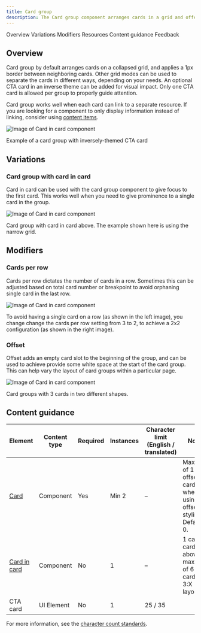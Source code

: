 ```yaml
---
title: Card group
description: The Card group component arranges cards in a grid and offers useful features that are applied to the group as a whole.
---
```



<ComponentDescription name="Card group" type="layout" />

<AnchorLinks>

<AnchorLink>Overview</AnchorLink>
<AnchorLink>Variations</AnchorLink>
<AnchorLink>Modifiers</AnchorLink>
<AnchorLink>Resources</AnchorLink>
<AnchorLink>Content guidance</AnchorLink>
<AnchorLink>Feedback</AnchorLink>

</AnchorLinks>

## Overview

Card group by default arranges cards on a collapsed grid, and applies a 1px border between neighboring cards. Other grid modes can be used to separate the cards in different ways, depending on your needs. An optional CTA card in an inverse theme can be added for visual impact. Only one CTA card is allowed per group to properly guide attention.

Card group works well when each card can link to a separate resource. If you are looking for a component to only display information instead of linking, consider using [content items](../components/content-item).

<Row>
<Column colMd={8} colLg={8}>

![Image of Card in card component](../../images/component/card-group/card-group-1.png)

<Caption>Example of a card group with inversely-themed CTA card</Caption>

</Column>
</Row>

## Variations

### Card group with card in card

Card in card can be used with the card group component to give focus to the first card. This works well when you need to give prominence to a single card in the group.

<Row>
<Column colMd={8} colLg={8}>

![Image of Card in card component](../../images/component/card-group/card-group-2.png)

<Caption>
  Card group with card in card above. The example shown here is using the narrow
  grid.
</Caption>

</Column>
</Row>

## Modifiers

### Cards per row

Cards per row dictates the number of cards in a row. Sometimes this can be adjusted based on total card number or breakpoint to avoid orphaning single card in the last row.

![Image of Card in card component](../../images/component/card-group/card-group-column.png)

<Caption>
  To avoid having a single card on a row (as shown in the left image), you
  change change the cards per row setting from 3 to 2, to achieve a 2x2
  configuration (as shown in the right image).
</Caption>

### Offset

Offset adds an empty card slot to the beginning of the group, and can be used to achieve provide some white space at the start of the card group. This can help vary the layout of card groups within a particular page.

![Image of Card in card component](../../images/component/card-group/card-group-offset.png)

<Caption>Card groups with 3 cards in two different shapes.</Caption>

<ResourceLinks name="Card group" type="layout" />

## Content guidance

| Element                                                                            | Content type | Required | Instances | Character limit <br/>(English / translated) | Notes                                                             |
| ---------------------------------------------------------------------------------- | ------------ | -------- | --------- | ------------------------------------------- | ----------------------------------------------------------------- |
| [Card](https://www.ibm.com/standards/carbon/components/cards#card)                 | Component    | Yes      | Min 2     | –                                           | Maximum of 1 offset card when using offset styling. Default is 0. |
| [Card in card](https://www.ibm.com/standards/carbon/components/cards#card-in-card) | Component    | No       | 1         | –                                           | 1 card in card above a maximum of 6 cards in a 3:X layout.        |
| CTA card                                                                           | UI Element   | No       | 1         | 25 / 35                                     |                                                                   |

For more information, see the [character count standards](https://www.ibm.com/standards/carbon/guidelines/content#character-count-standards).

<ComponentFooter name="Card group" type="layout" />
